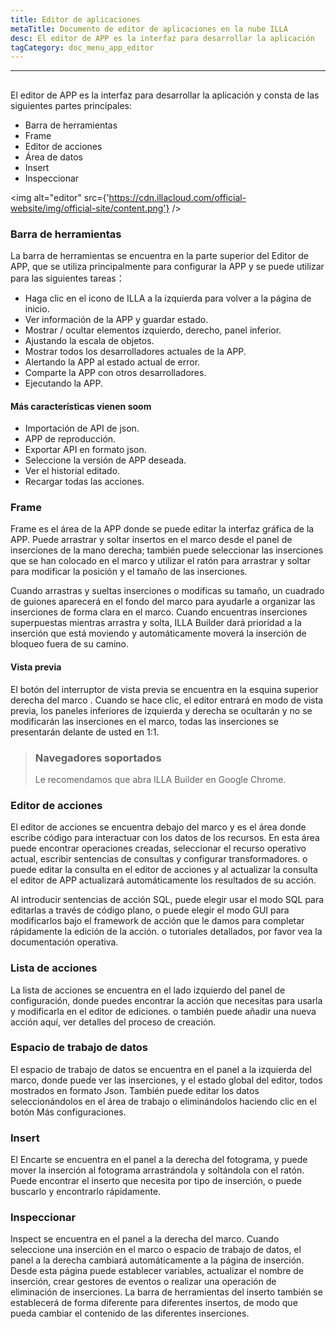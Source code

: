 ```yaml
---
title: Editor de aplicaciones
metaTitle: Documento de editor de aplicaciones en la nube ILLA
desc: El editor de APP es la interfaz para desarrollar la aplicación
tagCategory: doc_menu_app_editor
---
```


* * *

## <Heading hidden>Editor de aplicaciones</Heading>

El editor de APP es la interfaz para desarrollar la aplicación y consta de las siguientes partes principales:

-   Barra de herramientas
-   Frame
-   Editor de acciones
-   Área de datos
-   Insert
-   Inspeccionar

<img alt="editor" src={'https://cdn.illacloud.com/official-website/img/official-site/content.png'} />

### Barra de herramientas

La barra de herramientas se encuentra en la parte superior del Editor de APP, que se utiliza principalmente para configurar la APP y se puede utilizar para las siguientes tareas：

-   Haga clic en el icono de ILLA a la izquierda para volver a la página de inicio.
-   Ver información de la APP y guardar estado.
-   Mostrar / ocultar elementos izquierdo, derecho, panel inferior.
-   Ajustando la escala de objetos.
-   Mostrar todos los desarrolladores actuales de la APP.
-   Alertando la APP al estado actual de error.
-   Comparte la APP con otros desarrolladores.
-   Ejecutando la APP.

#### Más características vienen soom

-   Importación de API de json.
-   APP de reproducción.
-   Exportar API en formato json.
-   Seleccione la versión de APP deseada.
-   Ver el historial editado.
-   Recargar todas las acciones.

[//]: # "[Image]"

### Frame

Frame es el área de la APP donde se puede editar la interfaz gráfica de la APP. Puede arrastrar y soltar insertos en el marco desde el panel de inserciones de la mano derecha; también puede seleccionar las inserciones que se han colocado en el marco y utilizar el ratón para arrastrar y soltar para modificar la posición y el tamaño de las inserciones.

Cuando arrastras y sueltas inserciones o modificas su tamaño, un cuadrado de guiones aparecerá en el fondo del marco para ayudarle a organizar las inserciones de forma clara en el marco. Cuando encuentras inserciones superpuestas mientras arrastra y solta, ILLA Builder dará prioridad a la inserción que está moviendo y automáticamente moverá la inserción de bloqueo fuera de su camino.

#### Vista previa

El botón del interruptor de vista previa se encuentra en la esquina superior derecha del marco . Cuando se hace clic, el editor entrará en modo de vista previa, los paneles inferiores de izquierda y derecha se ocultarán y no se modificarán las inserciones en el marco, todas las inserciones se presentarán delante de usted en 1:1.

> ### Navegadores soportados
>
> Le recomendamos que abra ILLA Builder en Google Chrome.

### Editor de acciones

El editor de acciones se encuentra debajo del marco y es el área donde escribe código para interactuar con los datos de los recursos. En esta área puede encontrar operaciones creadas, seleccionar el recurso operativo actual, escribir sentencias de consultas y configurar transformadores. o puede editar la consulta en el editor de acciones y al actualizar la consulta el editor de APP actualizará automáticamente los resultados de su acción.

Al introducir sentencias de acción SQL, puede elegir usar el modo SQL para editarlas a través de código plano, o puede elegir el modo GUI para modificarlos bajo el framework de acción que le damos para completar rápidamente la edición de la acción. o tutoriales detallados, por favor vea la documentación operativa.

### Lista de acciones

La lista de acciones se encuentra en el lado izquierdo del panel de configuración, donde puedes encontrar la acción que necesitas para usarla y modificarla en el editor de ediciones. o también puede añadir una nueva acción aquí, ver detalles del proceso de creación.

### Espacio de trabajo de datos

El espacio de trabajo de datos se encuentra en el panel a la izquierda del marco, donde puede ver las inserciones, y el estado global del editor, todos mostrados en formato Json. También puede editar los datos seleccionándolos en el área de trabajo o eliminándolos haciendo clic en el botón Más configuraciones.

### Insert

El Encarte se encuentra en el panel a la derecha del fotograma, y puede mover la inserción al fotograma arrastrándola y soltándola con el ratón. Puede encontrar el inserto que necesita por tipo de inserción, o puede buscarlo y encontrarlo rápidamente.

[//]: # "[Image]"

### Inspeccionar

Inspect se encuentra en el panel a la derecha del marco. Cuando seleccione una inserción en el marco o espacio de trabajo de datos, el panel a la derecha cambiará automáticamente a la página de inserción. Desde esta página puede establecer variables, actualizar el nombre de inserción, crear gestores de eventos o realizar una operación de eliminación de inserciones. La barra de herramientas del inserto también se establecerá de forma diferente para diferentes insertos, de modo que pueda cambiar el contenido de las diferentes inserciones.
